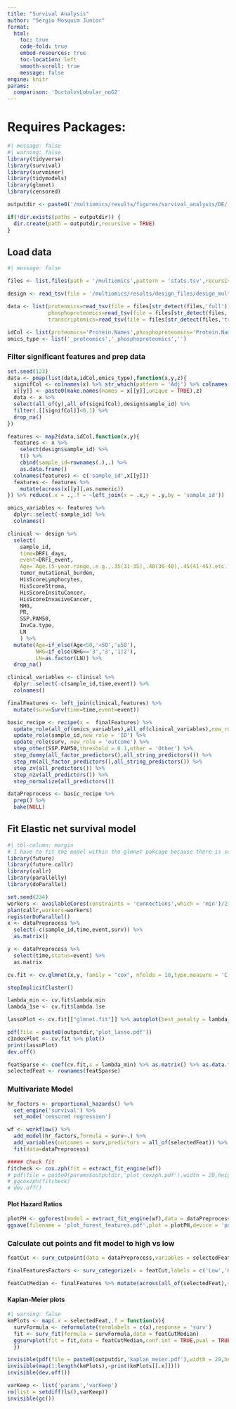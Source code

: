 ```yaml
---
title: "Survival Analysis"
author: "Sergio Mosquim Junior"
format:
  html:
    toc: true
    code-fold: true
    embed-resources: true
    toc-location: left
    smooth-scroll: true
    message: false
engine: knitr
params:
  comparison: 'DuctalvsLobular_noG2'
---
```


# Requires Packages:

```r
#| message: false
#| warning: false
library(tidyverse)
library(survival)
library(survminer)
library(tidymodels)
library(glmnet)
library(censored)
```


```r
outputdir <- paste0('/multiomics/results/figures/survival_analysis/DE/',params$comparison,'/')

if(!dir.exists(paths = outputdir)) {
  dir.create(path = outputdir,recursive = TRUE)
}
```

## Load data
```r
#| message: false

files <- list.files(path = '/multiomics',pattern = 'stats.tsv',recursive = TRUE,include.dirs = TRUE,full.names = TRUE) %>% .[str_detect(.,params$comparison)]

design <- read_tsv(file = '/multiomics/results/design_files/design_multiomics_mofa.tsv')

data <- list(proteomics=read_tsv(file = files[str_detect(files,'full')]),
             phosphoproteomics=read_tsv(file = files[str_detect(files,'aggModSeq')]),
             transcriptomics=read_tsv(file = files[str_detect(files,'transcript')]))

idCol <- list(proteomics='Protein.Names',phosphoproteomics='Protein.Names',transcriptomics='Gene.ID')
omics_type <- list('_proteomics','_phosphoproteomics','')
```

### Filter significant features and prep data
```r
set.seed(123)
data <- pmap(list(data,idCol,omics_type),function(x,y,z){
  signifCol <- colnames(x) %>% str_which(pattern = 'Adj') %>% colnames(x)[.]
  x[[y]] <- paste0(make.names(names = x[[y]],unique = TRUE),z)
  data <- x %>% 
  select(all_of(y),all_of(signifCol),design$sample_id) %>% 
  filter(.[[signifCol]]<0.1) %>% 
  drop_na()
})

features <- map2(data,idCol,function(x,y){
  features <- x %>% 
    select(design$sample_id) %>% 
    t() %>% 
    cbind(sample_id=rownames(.),.) %>% 
    as.data.frame()
  colnames(features) <- c('sample_id',x[[y]])
  features <- features %>% 
    mutate(across(x[[y]],as.numeric))
}) %>% reduce(.x = .,.f = ~left_join(x = .x,y = .y,by = 'sample_id'))

omics_variables <- features %>% 
  dplyr::select(-sample_id) %>% 
  colnames()

clinical <- design %>% 
  select(
    sample_id,
    time=DRFi_days,
    event=DRFi_event,
    Age=`Age.(5-year.range,.e.g.,.35(31-35),.40(36-40),.45(41-45).etc.)`,
    tumor_mutational_burden,
    HisScoreLymphocytes,
    HisScoreStroma,
    HisScoreInsituCancer,
    HisScoreInvasiveCancer,
    NHG,
    PR,
    SSP.PAM50,
    InvCa.type,
    LN
    ) %>%   
  mutate(Age=if_else(Age<50,'<50','≥50'),
         NHG=if_else(NHG=='3','3','1|2'),
         LN=as.factor(LN)) %>% 
  drop_na()

clinical_variables <- clinical %>%
  dplyr::select(-c(sample_id,time,event)) %>%
  colnames()

finalFeatures <- left_join(clinical,features) %>% 
  mutate(surv=Surv(time=time,event=event))

basic_recipe <- recipe(x =  finalFeatures) %>%
  update_role(all_of(omics_variables),all_of(clinical_variables),new_role = 'predictor') %>%
  update_role(sample_id,new_role = 'ID') %>%
  update_role(surv, new_role = 'outcome') %>% 
  step_other(SSP.PAM50,threshold = 0.1,other = 'Other') %>%
  step_dummy(all_factor_predictors(),all_string_predictors()) %>%
  step_rm(all_factor_predictors(),all_string_predictors()) %>% 
  step_zv(all_predictors()) %>% 
  step_nzv(all_predictors()) %>%
  step_normalize(all_predictors()) 

dataPreprocess <- basic_recipe %>% 
  prep() %>% 
  bake(NULL)
```

## Fit Elastic net survival model
```r
#| tbl-column: margin
# I have to fit the model within the glmnet pakcage because there is some error when fitting many predictors using censored
library(future)
library(future.callr)
library(callr)
library(parallelly)
library(doParallel)

set.seed(234)
workers <- availableCores(constraints = 'connections',which = 'min')/2 %>% round()
plan(callr,workers=workers)
registerDoParallel()
x <- dataPreprocess %>% 
  select(-c(sample_id,time,event,surv)) %>% 
  as.matrix()

y <- dataPreprocess %>% 
  select(time,status=event) %>% 
  as.matrix

cv.fit <- cv.glmnet(x,y, family = "cox", nfolds = 10,type.measure = 'C',parallel = TRUE,grouped = TRUE,maxit=1e+9,nlambda=200,alpha=1)

stopImplicitCluster()
```
```r
lambda_min <- cv.fit$lambda.min
lambda_1se <- cv.fit$lambda.1se

lassoPlot <- cv.fit[["glmnet.fit"]] %>% autoplot(best_penalty = lambda_min,top_n = 5)

pdf(file = paste0(outputdir,'plot_lasso.pdf'))
cIndexPlot <- cv.fit %>% plot()
print(lassoPlot)
dev.off()

featSparse <- coef(cv.fit,s = lambda_min) %>% as.matrix() %>% as.data.frame() %>% filter(`1`!=0) %>% arrange(desc(abs(`1`)))
selectedFeat <- rownames(featSparse)
```


### Multivariate Model
```r
hr_factors <- proportional_hazards() %>% 
  set_engine('survival') %>% 
  set_mode('censored regression')

wf <- workflow() %>%
  add_model(hr_factors,formula = surv~.) %>%
  add_variables(outcomes = surv,predictors = all_of(selectedFeat)) %>% 
  fit(data=dataPreprocess)

```
```r
##### Check fit
fitcheck <- cox.zph(fit = extract_fit_engine(wf))
# pdf(file = paste0(params$outputdir,'plot_coxzph.pdf'),width = 20,height = 20,onefile = TRUE)
# ggcoxzph(fitcheck)
# dev.off()
```

#### Plot Hazard Ratios
```r
plotPH <- ggforest(model = extract_fit_engine(wf),data = dataPreprocess)
ggsave(filename = 'plot_forest_features.pdf',plot = plotPH,device = 'pdf',path = outputdir,dpi = 300)
```
### Calculate cut points and fit model to high vs low
```r
featCut <- surv_cutpoint(data = dataPreprocess,variables = selectedFeat)

finalFeaturesFactors <- surv_categorize(x = featCut,labels = c('Low','High')) %>% as_tibble() %>% mutate(surv=Surv(time=time,event=event))

featCutMedian <- finalFeatures %>% mutate(across(all_of(selectedFeat),~if_else(.x<median(.x,na.rm=TRUE),true = 'Low',false = 'High'))) %>% mutate(surv=Surv(time=time,event=event))
```

#### Kaplan-Meier plots
```r
#| warning: false
kmPlots <- map(.x = selectedFeat,.f = function(x){
  survFormula <- reformulate(termlabels = c(x),response = 'surv')
  fit <- surv_fit(formula = survFormula,data = featCutMedian)
  ggsurvplot(fit = fit,data = featCutMedian,conf.int = TRUE,pval = TRUE,pval.method = TRUE,surv.median.line = 'hv',risk.table = TRUE)
  })
```
```r
invisible(pdf(file = paste0(outputdir,'kaplan_meier.pdf'),width = 20,height = 10,onefile = TRUE))
invisible(map(1:length(kmPlots),~print(kmPlots[[.x]])))
invisible(dev.off())

varKeep <- list('params','varKeep')
rm(list = setdiff(ls(),varKeep))
invisible(gc())
```